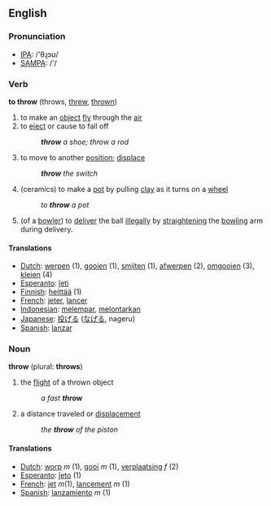 ==English==

===Pronunciation===
* [[IPA]]: /'θɻɔʊ/
* [[SAMPA]]: /'/

===Verb===
'''to throw''' (throws, [[threw]], [[thrown]])

# to make an [[object]] [[fly]] through the [[air]]
# to [[eject]] or cause to fall off
#: '''''throw''' a shoe; throw a rod''
# to move to another [[position]]; [[displace]]
#: '''''throw''' the switch''
# (ceramics) to make a [[pot]] by pulling [[clay]] as it turns on a [[wheel]]
#: ''to '''throw''' a pot''
# {{Cricket}} (of a [[bowler]]) to [[deliver]] the ball [[illegal]]ly by [[straighten]]ing the [[bowling]] arm during delivery.

====Translations====
*[[Dutch]]: [[werpen]] (1), [[gooien]] (1), [[smijten]] (1), [[afwerpen]] (2), [[omgooien]] (3), [[kleien]] (4)
*[[Esperanto]]: [[ĵeti]]
*[[Finnish]]: [[heittää]] (1)
*[[French]]: [[jeter]], [[lancer]]
*[[Indonesian]]: [[lempar|melempar]], [[lontar|melontarkan]]
*[[Japanese]]: [[投げる]] ([[なげる]], nageru)
*[[Spanish]]: [[lanzar]]

===Noun===
'''throw''' (plural: '''throws''')

# the [[flight]] of a thrown object
#: ''a fast '''throw'''''
# a distance traveled or [[displace]]ment
#: ''the '''throw''' of the piston''

====Translations====
*[[Dutch]]: [[worp]] ''m'' (1), [[gooi]] ''m'' (1), [[verplaatsing]] ''f'' (2)
*[[Esperanto]]: [[ĵeto]] (1)
*[[French]]: [[jet]]  ''m''(1), [[lancement]] ''m'' (1)
*[[Spanish]]: [[lanzamiento]] ''m'' (1)